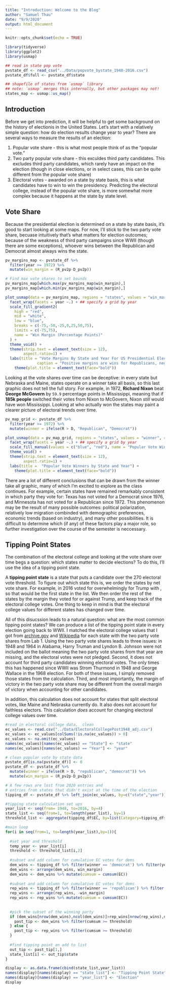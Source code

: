 ```yaml
---
title: "Introduction: Welcome to the Blog"
author: "Samuel Thau"
date: "9/9/2020"
output: html_document
---
```


```r
knitr::opts_chunk$set(echo = TRUE)

library(tidyverse)
library(ggplot2)
library(usmap)

## read in state pop vote
pvstate_df <- read_csv("../Data/popvote_bystate_1948-2016.csv")
pvstate_df$full <- pvstate_df$state

## shapefile of states from `usmap` library
## note: `usmap` merges this internally, but other packages may not!
states_map <- usmap::us_map()
```

## Introduction

Before we get into prediction, it will be helpful to get some background on the history of electionis in the United States. Let's start with a relatively simple question: how do election results change year to year? There are several ways to measure the results of an election:

1. Popular vote share - this is what most people think of as the "popular vote." 
2. Two party popular vote share - this exculdes third party candidates. This excludes third party candidates, which rarely have an impact on the election (though in close elections, or in select cases, this can be quite different from the popular vote share)
3. Electoral votes - awarded on a state by state basis, this is what candidates have to win to win the presidency. Predicting the electoral college, instead of the popular vote share, is more somewhat more complex because it happens at the state by state level. 

## Vote Share
Because the presidential election is determined on a state by state basis, it's good to start looking at some maps. For now, I'll stick to the two party vote share, becuase intuitively that's what matters for election outcomes; because of the weakness of third party campaigns since WWII (though there are some exceptions), whoever wins between the Republican and Democrat almost always wins the state. 

```r
pv_margins_map <- pvstate_df %>%
  filter(year >= 1972) %>%
  mutate(win_margin = (R_pv2p-D_pv2p))

# Find max vote shares to set bounds
pv_margins_map[which.max(pv_margins_map$win_margin),]
pv_margins_map[which.min(pv_margins_map$win_margin),]

plot_usmap(data = pv_margins_map, regions = "states", values = "win_margin") +
  facet_wrap(facets = year ~.) + ## specify a grid by year
  scale_fill_gradient2(
    high = "red", 
    mid = "white",
    low = "blue", 
    breaks = c(-75,-50,-25,0,25,50,75), 
    limits = c(-75,75),
    name = "Win Margin (Percentage Points)"
  ) +
  theme_void() +
  theme(strip.text = element_text(size = 12),
        aspect.ratio=1) + 
  labs(title = "Vote Margins By State and Year For US Presidential Elections",
              caption = "Positive margins are wins for Republicans, negative for Democrats.") +
    theme(plot.title = element_text(face="bold"))

```

Looking at the vote shares over time can be deceptive: in every state but Nebraska and Maine, states operate on a winner take all basis, so this last graphic does not tell the full story. For example, in 1972, **Richard Nixon** beat **George McGovern** by `59.9` percentage points in Mississippi, meaning that if **185k people** switched their votes from Nixon to McGovern, Nixon *still* would have won Mississippi. Looking at who actually won the states may paint a clearer picture of electoral trends over time. 

```r
pv_map_grid <- pvstate_df %>%
  filter(year >= 1972) %>%
  mutate(winner = ifelse(R > D, "Republican", "Democrat"))

plot_usmap(data = pv_map_grid, regions = "states", values = "winner", color = "white") +
  facet_wrap(facets = year ~.) + ## specify a grid by year
  scale_fill_manual(values = c("blue", "red"), name = "Popular Vote Winner") +
  theme_void() +
  theme(strip.text = element_text(size = 12),
        aspect.ratio=1) +
  labs(title =  "Popular Vote Winners by State and Year") +
    theme(plot.title = element_text(face="bold"))
```

There are a lot of different conclusions that can be drawn from the winner take all graphic, many of which I'm excited to explore as the class continues. For example, certain states have remained remarkably consistent in which party they vote for: Texas has not voted for a Democrat since 1976, and Minnesota has not voted for a Republican since 1972. This phenomenon may be the result of many possible outcomes: political polarization, relatively low migration combinded with demographic preferences, economic trends (based on industry),  and many other possibilities. It is difficult to determine which (if any) of these factors play a major role, so further investigation over the course of the semester is neccessary. 


## Tipping Point States
The combination of the electoral college and looking at the vote share over time begs a question: which states matter to decide elections? To do this, I'll use the idea of a tipping point state. 

A **tipping point state** is a state that puts a candidate over the 270 electoral vote threshold. To figure out which state this is, we order the states by net vote share. For example, in 2016 <insert state here> voted for overwhelmingly for Trump with <percent of the vote>, so that would be the first state in the list. We then order the rest of the states by the margin they voted for or against Trump, and keep track of the electoral college votes. One thing to keep in mind is that the electoral college values for different states has changed over time. 

All of this disucssion leads to a natural question: what are the most common tipping point states? We can produce a list of the tipping point state in every election going back to WWII. I matched the electoral college values that I got from [archive.gov](https://www.archives.gov/electoral-college/results
) and [Wikipedia](https://en.wikipedia.org/wiki/United_States_Electoral_College) for each state with the two party vote shares from Lab 1. Using the two party vote shares leads to three issues: in 1948 and 1964 in Alabama, Harry Truman and Lyndon B. Johnson were not included on the ballot meaning the two party vote shares from that year are missing, and the electoral votes were not pledged. Second, it does not account for third party candidates winning electoral votes. The only times this has happened since WWII was Strom Thurmond in 1948 and George Wallace in the 1968 election. For both of these issues, I simply removed those states from the calculation. Third, and most importantly, the margin of victory in the two party vote share may be different from the overall margin of victory when accounting for other candidates. 

In addition, this calculation does not account for states that split electoral votes, like Maine and Nebraska currently do. It also does not account for faithless electors. This calculation *does* account for changing electoral college values over time.

```r
#read in electoral college data,  clean
ec_values <- read.csv("../Data/ElectoralCollegePost1948_adj.csv")
ec_values <- ec_values[colSums(!is.na(ec_values)) > 0]
ec_values <- na.omit(ec_values)
names(ec_values)[names(ec_values) == "State"] <- "state"
names(ec_values)[names(ec_values) == "Year"] <- "year"

# clean popular vote by state data
pvstate_df[is.na(pvstate_df)] <- 0
pvstate_df <- pvstate_df %>%
  mutate(winner = ifelse(R > D, "republican", "democrat")) %>%
  mutate(win_margin = (R_pv2p-D_pv2p))

# A few rows are lost from 2020 entries and 
# entries from states that didn't exist at the time of the election
tipping_df <- pvstate_df %>% left_join(ec_values, by=c("state","year"))

#tipping state calculation set ups
year_list <- seq(from= 1948, to=2016, by=4)
state_list <- seq(from=1, to=length(year_list), by=1)
threshold_list <- aggregate(tipping_df$EC, by=list(Category=tipping_df$year), FUN=sum) /2 +1

#main loop
for(i in seq(from=1, to=length(year_list),by=1)){
  
  #set year and threshold
  temp_year <- year_list[i]
  threshold <- threshold_list[i,2]
  
  #subset and add column for cumulative EC votes for dems
  dem_wins <- tipping_df %>% filter(winner == 'democrat') %>% filter(year == temp_year)
  dem_wins <- arrange(dem_wins, win_margin)
  dem_wins <- dem_wins %>% mutate(cumsum = cumsum(EC))
  
  #subset and add column for cumulative EC votes for dems
  rep_wins <- tipping_df %>% filter(winner == 'republican') %>% filter(year == temp_year)
  rep_wins <- arrange(rep_wins, -win_margin)
  rep_wins <- rep_wins %>% mutate(cumsum = cumsum(EC))
  
  
  #pick the subset of the winning party
  if (dem_wins[nrow(dem_wins),ncol(dem_wins)]>rep_wins[nrow(rep_wins),ncol(rep_wins)]){
    past_tip <- dem_wins %>% filter(cumsum >= threshold)
  } else {
    past_tip <- rep_wins %>% filter(cumsum >= threshold)
  }
  
  #find tipping point an add to list
  out_tip <- past_tip[1,]
  state_list[i] <- out_tip$state
}

display <- as.data.frame(cbind(state_list,year_list))
names(display)[names(display) == "state_list"] <- "Tipping Point State"
names(display)[names(display) == "year_list"] <- "Election"
display

```





